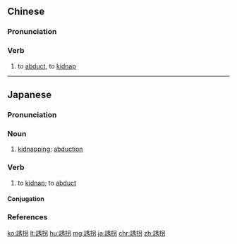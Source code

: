 {{also|诱拐}}
==Chinese==
{{zh-forms|s=诱拐}}

===Pronunciation===
{{zh-pron
|m=yòuguǎi
|mn=iú-koái
|cat=v
}}

===Verb===
{{zh-verb}}

# to [[abduct]], to [[kidnap]]

----

==Japanese==
{{ja-kanjitab|ゆう|かい|yomi=o}}

===Pronunciation===
{{ja-pron|ゆうかい|acc=h|acc_ref=NHK|y=ko}}

===Noun===
{{ja-noun|ゆうかい}}

# [[kidnapping]]; [[abduction]]

===Verb===
{{ja-verb-suru|ゆうかい|tr=trans}}

# to [[kidnap]]; to [[abduct]]

====Conjugation====
{{ja-suru|ゆうかい}}

===References===
<references/>
[[ko:誘拐]]
[[lt:誘拐]]
[[hu:誘拐]]
[[mg:誘拐]]
[[ja:誘拐]]
[[chr:誘拐]]
[[zh:誘拐]]